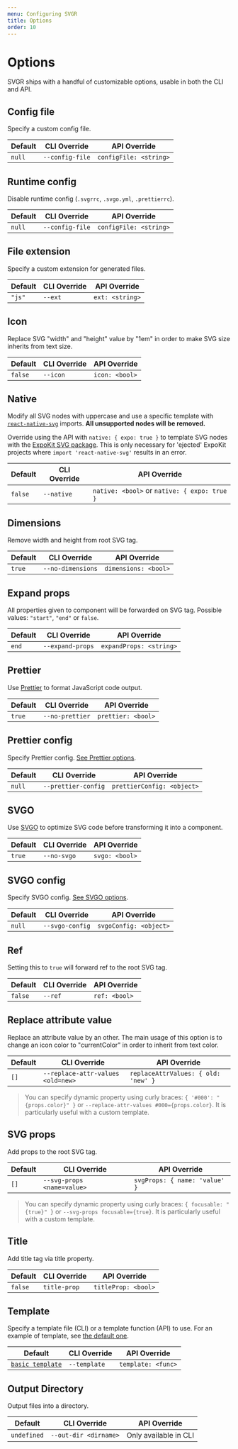 ```yaml
---
menu: Configuring SVGR
title: Options
order: 10
---
```


# Options

SVGR ships with a handful of customizable options, usable in both the CLI and
API.

## Config file

Specify a custom config file.

| Default | CLI Override    | API Override           |
| ------- | --------------- | ---------------------- |
| `null`  | `--config-file` | `configFile: <string>` |

## Runtime config

Disable runtime config (`.svgrrc`, `.svgo.yml`, `.prettierrc`).

| Default | CLI Override    | API Override           |
| ------- | --------------- | ---------------------- |
| `null`  | `--config-file` | `configFile: <string>` |

## File extension

Specify a custom extension for generated files.

| Default | CLI Override | API Override    |
| ------- | ------------ | --------------- |
| `"js"`  | `--ext`      | `ext: <string>` |

## Icon

Replace SVG "width" and "height" value by "1em" in order to make SVG size
inherits from text size.

| Default | CLI Override | API Override   |
| ------- | ------------ | -------------- |
| `false` | `--icon`     | `icon: <bool>` |

## Native

Modify all SVG nodes with uppercase and use a specific template with
[`react-native-svg`](https://github.com/react-native-community/react-native-svg) imports. **All unsupported nodes will be removed.**

Override using the API with `native: { expo: true }` to template SVG nodes with the [ExpoKit SVG package](https://docs.expo.io/versions/latest/sdk/svg/). This is only necessary for 'ejected' ExpoKit projects where `import 'react-native-svg'` results in an error.

| Default | CLI Override | API Override     |
| ------- | ------------ | ---------------- |
| `false` | `--native`   | `native: <bool>` or `native: { expo: true }` |

## Dimensions

Remove width and height from root SVG tag.

| Default | CLI Override      | API Override         |
| ------- | ----------------- | -------------------- |
| `true` | `--no-dimensions` | `dimensions: <bool>` |

## Expand props

All properties given to component will be forwarded on SVG tag. Possible values: `"start"`, `"end"` or `false`.

| Default | CLI Override     | API Override            |
| ------- | ---------------- | ----------------------- |
| `end`   | `--expand-props` | `expandProps: <string>` |

## Prettier

Use [Prettier](https://github.com/prettier/prettier) to format JavaScript code
output.

| Default | CLI Override    | API Override       |
| ------- | --------------- | ------------------ |
| `true`  | `--no-prettier` | `prettier: <bool>` |

## Prettier config

Specify Prettier config. [See Prettier options](https://prettier.io/docs/en/options.html).

| Default | CLI Override        | API Override               |
| ------- | ------------------- | -------------------------- |
| `null`  | `--prettier-config` | `prettierConfig: <object>` |

## SVGO

Use [SVGO](https://github.com/svg/svgo/) to optimize SVG code before
transforming it into a component.

| Default | CLI Override | API Override   |
| ------- | ------------ | -------------- |
| `true`  | `--no-svgo`  | `svgo: <bool>` |

## SVGO config

Specify SVGO config. [See SVGO options](https://gist.github.com/pladaria/69321af86ce165c2c1fc1c718b098dd0).

| Default | CLI Override    | API Override           |
| ------- | --------------- | ---------------------- |
| `null`  | `--svgo-config` | `svgoConfig: <object>` |

## Ref

Setting this to `true` will forward ref to the root SVG tag.

| Default | CLI Override | API Override  |
| ------- | ------------ | ------------- |
| `false` | `--ref`      | `ref: <bool>` |

## Replace attribute value

Replace an attribute value by an other. The main usage of this option is to
change an icon color to "currentColor" in order to inherit from text color.

| Default | CLI Override                      | API Override                         |
| ------- | --------------------------------- | ------------------------------------ |
| `[]`    | `--replace-attr-values <old=new>` | `replaceAttrValues: { old: 'new' }`  |

> You can specify dynamic property using curly braces: `{ '#000': "{props.color}" }` or `--replace-attr-values #000={props.color}`. It is particularly useful with a custom template.

## SVG props

Add props to the root SVG tag.

| Default | CLI Override               | API Override                   |
| ------- | -------------------------- | ------------------------------ |
| `[]`    | `--svg-props <name=value>` | `svgProps: { name: 'value' }`  |

> You can specify dynamic property using curly braces: `{ focusable: "{true}" }` or `--svg-props focusable={true}`. It is particularly useful with a custom template.

## Title

Add title tag via title property.

| Default | CLI Override | API Override        |
| ------- | ------------ | ------------------- |
| `false` | `title-prop` | `titleProp: <bool>` |


## Template

Specify a template file (CLI) or a template function (API) to use. For an
example of template, see [the default one](https://github.com/smooth-code/svgr/tree/master/packages/babel-plugin-transform-svg-component/src/index.js).

| Default                                                                                                                        | CLI Override | API Override       |
| ------------------------------------------------------------------------------------------------------------------------------ | ------------ | ------------------ |
| [`basic template`](https://github.com/smooth-code/svgr/tree/master/packages/babel-plugin-transform-svg-component/src/index.js) | `--template` | `template: <func>` |

## Output Directory

Output files into a directory.

| Default     | CLI Override          | API Override          |
| ----------- | --------------------- | --------------------- |
| `undefined` | `--out-dir <dirname>` | Only available in CLI |
